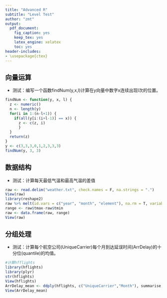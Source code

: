```yaml
---
title: "Advanced R"
subtitle: "Level Test"
author: "zmt"
output: 
  pdf_document: 
    fig_caption: yes
    keep_tex: yes
    latex_engine: xelatex
    toc: yes
header-includes:
- \usepackage{ctex}
---
```

## 向量运算

- 测试：编写一个函数findNum(y,x,l)计算在y向量中数字x连续出现l次的位置。

```r
findNum <- function(y, x, l) {
  z <- numeric()
  n <- length(y)
  for(i in 1:(n-l+1)) {
    if(all(y[i:(i+l-1)] == x)) {
      z <- c(z, i)
      }
  }
  return(z)
}
y <- c(3,3,3,0,1,2,3,3,3)
findNum(y, 3, 3)
```


## 数据结构

- 测试：计算每天最低气温和最高气温的差值

```r
raw <- read.delim("weather.txt", check.names = F, na.strings = ".")
View(raw)
library(reshape2)
raw %>% melt(id.vars = c("year", "month", "element"), na.rm = T, variable.name = "day") %>% dcast(year + month + day ~ element) -> raw
range <- raw$tmax-raw$tmin
raw <- data.frame(raw, range)
View(raw)
```

## 分组处理

- 测试：计算每个航空公司(UniqueCarrier)每个月到达延误时间(ArrDelay)的十分位(quantile)的均值。

```r
#计算hfflights
library(hflights)
library(plyr)
str(hflights)
View(hflights)
ArrDelay_mean <- ddply(hflights, c("UniqueCarrier","Month"), summarise, mean=mean(quantile(ArrDelay,0.1,na.rm=TRUE)))
View(ArrDelay_mean)
```